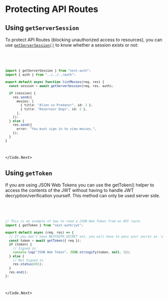 
# Protecting API Routes

## Using `getServerSession`

To protect API Routes (blocking unauthorized access to resources), you can use [`getServerSession()`](https://next-auth.js.org/configuration/Next.js#getserversession) to know whether a session exists or not:

<Code>
<Code.Next>

```ts filename="pages/api/movies/list.ts"
import { getServerSession } from "next-auth";
import { auth } from "../../../auth";

export default async function listMovies(req, res) {
  const session = await getServerSession(req, res, auth);

  if (session) {
    res.send({
      movies: [
        { title: "Alien vs Predator", id: 1 },
        { title: "Reservoir Dogs", id: 2 },
      ],
    });
  } else {
    res.send({
      error: "You must sign in to view movies.",
    });
  }
}
```

</Code.Next>
</Code>

## Using `getToken`

If you are using JSON Web Tokens you can use the getToken() helper to access the contents of the JWT without having to handle JWT decryption/verification yourself. This method can only be used server side.

<Code>
<Code.Next>

```ts filename="pages/api/movies/list.ts"
// This is an example of how to read a JSON Web Token from an API route
import { getToken } from "next-auth/jwt";

export default async (req, res) => {
  // If you don't have NEXTAUTH_SECRET set, you will have to pass your secret as `secret` to `getToken`
  const token = await getToken({ req });
  if (token) {
    // Signed in
    console.log("JSON Web Token", JSON.stringify(token, null, 2));
  } else {
    // Not Signed in
    res.status(401);
  }
  res.end();
};
```

</Code.Next>
</Code>
